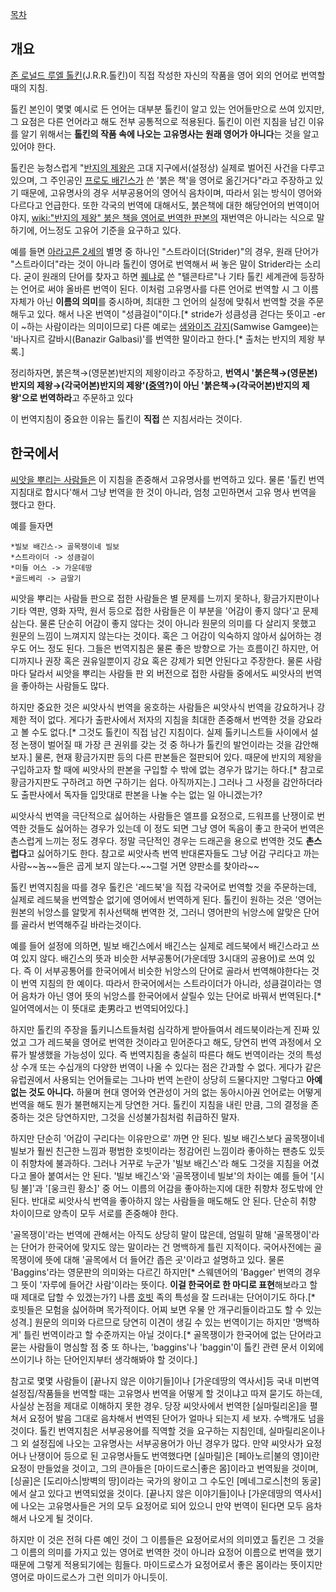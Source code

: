 [[목차]]

== 개요 ==

[[존 로널드 루엘 톨킨]](J.R.R.톨킨)이 직접 작성한 자신의 작품을 영어 외의 언어로 번역할 때의 지침.

톨킨 본인이 몇몇 예시로 든 언어는 대부분 톨킨이 알고 있는 언어들만으로 쓰여 있지만, 그 요점은 다른 언어라고 해도 전부 공통적으로 적용된다. 톨킨이 이런 지침을 남긴 이유를 알기 위해서는 '''톨킨의 작품 속에 나오는 고유명사는 원래 영어가 아니다'''는 것을 알고 있어야 한다.

톨킨은 능청스럽게 "[[반지의 제왕]]은 고대 지구에서(설정상) 실제로 벌어진 사건을 다루고 있으며, 그 주인공인 [[프로도 배긴스]]가 쓴 '붉은 책'을 영어로 옮긴거다"라고 주장하고 있기 때문에, 고유명사의 경우 서부공용어의 영어식 음차이며, 따라서 읽는 방식이 영어와 다르다고 언급한다. 또한 각국의 번역에 대해서도, 붉은책에 대한 해당언어의 번역이어야지, [[wiki:"반지의 제왕" 붉은 책을 영어로 번역한 판본]]의 재번역은 아니라는 식으로 말하기에, 어느정도 고유어 기준을 요구하고 있다.

예를 들면 [[아라고른 2세]]의 별명 중 하나인 "스트라이더(Strider)"의 경우, 원래 단어가 "스트라이더"라는 것이 아니라 톨킨이 영어로 번역해서 써 놓은 말이 Strider라는 소리다. 굳이 원래의 단어를 찾자고 하면 [[퀘냐]]로 쓴 "텔콘타르"나 기타 톨킨 세계관에 등장하는 언어로 써야 올바른 번역이 된다. 이처럼 고유명사를 다른 언어로 번역할 시 그 이름 자체가 아닌 '''이름의 의미'''를 중시하며, 최대한 그 언어의 실정에 맞춰서 번역할 것을 주문해두고 있다. 해서 나온 번역이 "성큼걸이"이다.[* stride가 성큼성큼 걷다는 뜻이고 -er이 ~하는 사람이라는 의미이므로] 다른 예로는 [[감지네 샘와이즈|샘와이즈 감지]](Samwise Gamgee)는 '바나지르 갈바시(Banazir Galbasi)'를 번역한 말이라고 한다.[* 출처는 반지의 제왕 부록.]

정리하자면, 붉은책→(영문본)반지의 제왕이라고 주장하고, '''번역시 '붉은책→(영문본)반지의 제왕→(각국어본)반지의 제왕'([[중역]]?)이 아닌 '붉은책→(각국어본)반지의 제왕'으로 번역하라'''고 주문하고 있다
 
이 번역지침이 중요한 이유는 톨킨이 '''직접''' 쓴 지침서라는 것이다.

== 한국에서 ==

[[씨앗을 뿌리는 사람]]들은 이 지침을 존중해서 고유명사를 번역하고 있다. 물론 '톨킨 번역지침대로 합시다'해서 그냥 번역을 한 것이 아니라, 엄청 고민하면서 고유 명사 번역을 했다고 한다. 

예를 들자면

 *빌보 배긴스-> 골목쟁이네 빌보
 *스트라이더 -> 성큼걸이
 *미들 어스 -> 가운데땅
 *골드베리 -> 금딸기

씨앗을 뿌리는 사람들 판으로 접한 사람들은 별 문제를 느끼지 못하나, 황금가지판이나 기타 역판, 영화 자막, 원서 등으로 접한 사람들은 이 부분을 '어감이 좋지 않다'고 문제 삼는다. 물론 단순히 어감이 좋지 않다는 것이 아니라 원문의 의미를 다 살리지 못했고 원문의 느낌이 느껴지지 않는다는 것이다. 혹은 그 어감이 익숙하지 않아서 싫어하는 경우도 어느 정도 된다. 그들은 번역지침은 물론 좋은 방향으로 가는 흐름이긴 하지만, 어디까지나 권장 혹은 권유일뿐이지 강요 혹은 강제가 되면 안된다고 주장한다. 물론 사람마다 달라서 씨앗을 뿌리는 사람들 판 외 버전으로 접한 사람들 중에서도 씨앗사의 번역을 좋아하는 사람들도 많다. 

하지만 중요한 것은 씨앗사식 번역을 옹호하는 사람들은 씨앗사식 번역을 강요하거나 강제한 적이 없다. 게다가 출판사에서 저자의 지침을 최대한 존중해서 번역한 것을 강요라고 볼 수도 없다.[* 그것도 톨킨이 직접 남긴 지침이다. 실제 톨키니스트들 사이에서 설정 논쟁이 벌어질 때 가장 큰 권위를 갖는 것 중 하나가 톨킨의 발언이라는 것을 감안해 보자.] 물론, 현재 황금가지판 등의 다른 판본들은 절판되어 있다. 때문에 반지의 제왕을 구입하고자 할 때에 씨앗사의 판본을 구입할 수 밖에 없는 경우가 많기는 하다.[* 참고로 황금가지판도 구하려고 하면 구하기는 쉽다. 아직까지는.] 그러나 그 사정을 감안하더라도 출판사에서 독자들 입맛대로 판본을 나눌 수는 없는 일 아니겠는가? 

씨앗사식 번역을 극단적으로 싫어하는 사람들은 엘프를 요정으로, 드워프를 난쟁이로 번역한 것들도 싫어하는 경우가 있는데 이 정도 되면 그냥 영어 독음이 좋고 한국어 번역은 촌스럽게 느끼는 정도 경우다. 정말 극단적인 경우는 드래곤을 용으로 번역한 것도 '''촌스럽다'''고 싫어하기도 한다. 참고로 씨앗사측 번역 반대론자들도 그냥 어감 구리다고 까는 사람~~놈~~들은 곱게 보지 않는다.~~그럴 거면 양판소를 찾아라~~ 

톨킨 번역지침을 따를 경우 톨킨은 '레드북'을 직접 각국어로 번역할 것을 주문하는데, 실제로 레드북을 번역할순 없기에 영어에서 번역하게 된다. 톨킨이 원하는 것은 '영어는 원본의 뉘앙스를 알맞게 취사선택해 번역한 것, 그러니 영어판의 뉘앙스에 알맞은 단어를 골라서 번역해주길 바라는것이다. 

예를 들어 설정에 의하면, 빌보 배긴스에서 배긴스는 실제로 레드북에서 배긴스라고 쓰여 있지 않다. 배긴스의 뜻과 비슷한 서부공통어(가운데땅 3시대의 공용어)로 쓰여 있다. 즉 이 서부공통어를 한국어에서 비슷한 뉘앙스의 단어로 골라서 번역해야한다는 것이 번역 지침의 한 예이다. 따라서 한국어에서는 스트라이더가 아니라, 성큼걸이라는 영어 음차가 아닌 영어 뜻의 뉘앙스를 한국어에서 살릴수 있는 단어로 바꿔서 번역된다.[* 일어역에서는 이 뜻대로 走男라고 번역되어있다.]

하지만 톨킨의 주장을 톨키니스트들처럼 심각하게 받아들여서 레드북이라는게 진짜 있었고 그가 레드북을 영어로 번역한 것이라고 믿어준다고 해도, 당연히 번역 과정에서 오류가 발생했을 가능성이 있다. 즉 번역지침을 충실히 따른다 해도 번역이라는 것의 특성상 수개 또는 수십개의 다양한 번역이 나올 수 있다는 점은 간과할 수 없다. 게다가 같은 유럽권에서 사용되는 언어들로는 그나마 번역 논란이 상당히 드물다지만 그렇다고 '''아예 없는 것도 아니다.''' 하물며 현대 영어와 연관성이 거의 없는 동아시아권 언어로는 어떻게 번역을 해도 뭔가 불편해지는게 당연한 거다. 톨킨이 지침을 내린 만큼, 그의 결정을 존중하는 것은 당연하지만, 그것을 신성불가침처럼 취급하진 말자. 

하지만 단순히 '어감이 구리다는 이유만으로' 까면 안 된다. 빌보 배긴스보다 골목쟁이네 빌보가 훨씬 친근한 느낌과 평범한 호빗이라는 정감어린 느낌이라 좋아하는 팬층도 있듯이 취향차에 불과하다. 그러나 거꾸로 누군가 '빌보 배긴스'라 해도 그것을 지침을 어겼다고 몰아 붙여서는 안 된다. '빌보 배긴스'와 '골목쟁이네 빌보'의 차이는 예를 들어 '[시팅 불]'과 '[웅크린 황소]' 중 어느 이름의 어감을 좋아하는지에 대한 취향차 정도밖에 안된다. 반대로 씨앗사식 번역을 좋아하지 않는 사람들을  매도해도 안 된다. 단순히 취향 차이이므로 양측이 모두 서로를 존중해야 한다. 

'골목쟁이'라는 번역에 관해서는 아직도 상당히 말이 많은데, 엄밀히 말해 '골목쟁이'라는 단어가 한국어에 맞지도 않는 말이라는 건 명백하게 틀린 지적이다. 국어사전에는 골목쟁이에 뜻에 대해 '골목에서 더 들어간 좁은 곳'이라고 설명하고 있다. 물론 'Baggins'라는 영문판의 의미와는 다르긴 하지만[* 스웨덴어의 'Bagger' 번역의 경우 그 뜻이 '자루에 들어간 사람'이라는 뜻이다. '''이걸 한국어로 한 마디로 표현'''해보라고 할 때 제대로 답할 수 있겠는가?] 나름 [[호빗]] 족의 특성을 잘 드러내는 단어이기도 하다.[* 호빗들은 모험을 싫어하며 목가적이다. 어찌 보면 우물 안 개구리들이라고도 할 수 있는 성격.] 원문의 의미와 다르므로 당연히 이견이 생길 수 있는 번역이기는 하지만 '명백하게' 틀린 번역이라고 할 수준까지는 아닐 것이다.[* 골목쟁이가 한국어에 없는 단어라고 묻는 사람들이 명심할 점 중 또 하나는, 'baggins'나 'baggin'이 톨킨 관련 문서 이외에 쓰이기나 하는 단어인지부터 생각해봐야 할 것이다.]

참고로 몇몇 사람들이 [끝나지 않은 이야기들]이나 [가운데땅의 역사서]등 국내 미번역 설정집/작품들을 번역할 때는 고유명사 번역을 어떻게 할 것이냐고 따져 묻기도 하는데, 사실상 논점을 제대로 이해하지 못한 경우. 당장 씨앗사에서 번역한 [실마릴리온]을 펼쳐서 요정어 발음 그대로 음차해서 번역된 단어가 얼마나 되는지 세 보자. 수백개도 넘을 것이다. 톨킨 번역지침은 서부공용어를 직역할 것을 요구하는 지침인데, 실마릴리온이나 그 외 설정집에 나오는 고유명사는 서부공용어가 아닌 경우가 많다. 만약 씨앗사가 요정어나 난쟁이어 등으로 된 고유명사들도 번역했다면 [실마릴]은 [페아노르|불의 영]이란 요정이 만들었을 것이고, 그의 큰아들은 [마이드로스|좋은 몸]이라고 번역됬을 것이며, [싱골]은 [도리아스|방벽의 땅]이라는 국가의 왕이고 그 수도인 [메네그로스|천의 동굴]에서 살고 있다고 번역되었을 것이다. [끝나지 않은 이야기들]이나 [가운데땅의 역사서]에 나오는 고유명사들은 거의 모두 요정어로 되어 있으니 만약 번역이 된다면 모두 음차해서 나오게 될 것이다.  

하지만 이 것은 전혀 다른 예인 것이 그 이름들은 요정어로서의 의미였고 톨킨은 그 것을 그 이름의 의미를 가지고 있는 영어로 번역한 것이 아니라 요정어 이름으로 번역을 했기 때문에 그렇게 적용되기에는 힘들다. 마이드로스가 요정어로서 좋은 몸이라는 뜻이지만 영어로 마이드로스가 그런 의미가 아니듯이.
